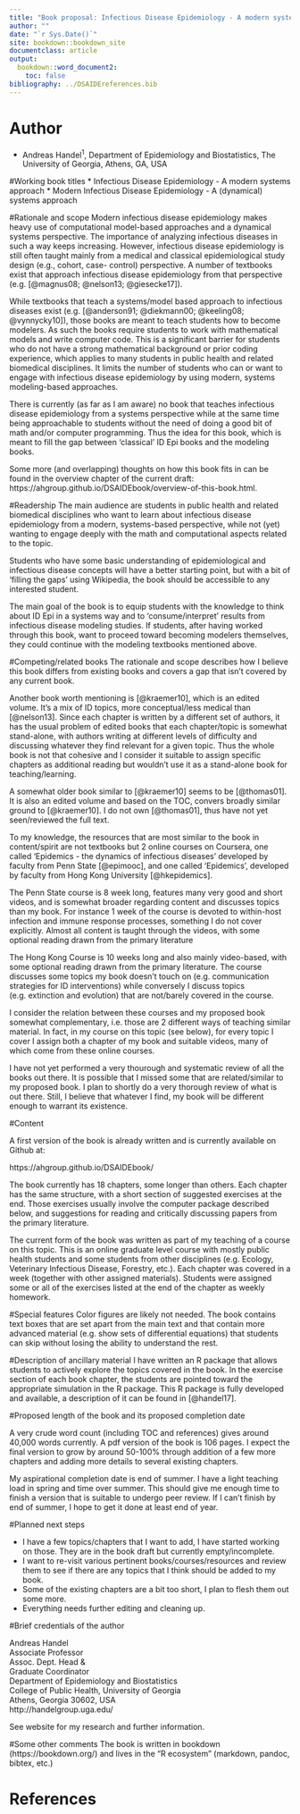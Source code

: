 ```yaml
---
title: "Book proposal: Infectious Disease Epidemiology - A modern systems approach"
author: ""
date: "`r Sys.Date()`"
site: bookdown::bookdown_site
documentclass: article
output:
  bookdown::word_document2: 
    toc: false
bibliography: ../DSAIDEreferences.bib
---
```



# Author
* Andreas Handel^1^, Department of Epidemiology and Biostatistics, The University of Georgia, Athens, GA, USA


#Working book titles
* Infectious Disease Epidemiology - A modern systems approach
* Modern Infectious Disease Epidemiology - A (dynamical) systems approach


#Rationale and scope 
Modern infectious disease epidemiology makes heavy use of computational model-based approaches and a dynamical systems perspective. The importance of analyzing infectious diseases in such a way keeps increasing. However, infectious disease epidemiology is still often
taught mainly from a medical and classical epidemiological study design (e.g., cohort, case-
control) perspective. A number of textbooks exist that approach infectious disease epidemiology from that perspective (e.g. [@magnus08; @nelson13; @giesecke17]).

While textbooks that teach a systems/model based approach to infectious diseases exist (e.g. [@anderson91; @diekmann00; @keeling08; @vynnycky10]), those books are meant to teach students how to become modelers. As such the books require students to work with mathematical models and write computer code. This is a significant barrier for students who do not have a strong mathematical background or prior coding experience, which applies to many students in public health and related biomedical disciplines. It limits the number of students who can
or want to engage with infectious disease epidemiology by using modern, systems modeling-based approaches. 

There is currently (as far as I am aware) no book that teaches infectious disease epidemiology from a systems perspective while at the same time being approachable to students without the need of doing a good bit of math and/or computer programming. Thus the idea for this book, which is meant to fill the gap between 'classical' ID Epi books and the modeling books.

Some more (and overlapping) thoughts on how this book fits in can be found in the overview chapter of the current draft: https://ahgroup.github.io/DSAIDEbook/overview-of-this-book.html.

#Readership
The main audience are students in public health and related biomedical disciplines who want to learn about infectious disease epidemiology from a modern, systems-based perspective, while not (yet) wanting to engage deeply with the math and computational aspects related to the topic. 

Students who have some basic understanding of epidemiological and infectious disease concepts will have a better starting point, but with a bit of 'filling the gaps' using Wikipedia, the book should be accessible to any interested student.

The main goal of the book is to equip students with the knowledge to think about ID Epi in a systems way and to 'consume/interpret' results from infectious disease modeling studies. If students, after having worked through this book, want to proceed toward becoming modelers themselves, they could continue with the modeling textbooks mentioned above.
 

#Competing/related books 
The rationale and scope describes how I believe this book differs from existing books and covers a gap that isn't covered by any current book.

Another book worth mentioning is [@kraemer10], which is an edited volume. It's a mix of ID topics, more conceptual/less medical than [@nelson13]. Since each chapter is written by a different set of authors, it has the usual problem of edited books that each chapter/topic is somewhat stand-alone, with authors writing at different levels of difficulty and discussing whatever they find relevant for a given topic. Thus the whole book is not that cohesive and I consider it suitable to assign specific chapters as additional reading but wouldn't use it as a stand-alone book for teaching/learning.

A somewhat older book similar to [@kraemer10] seems to be [@thomas01]. It is also an edited volume and based on the TOC, convers broadly similar ground to [@kraemer10]. I do not own [@thomas01], thus have not yet seen/reviewed the full text.

To my knowledge, the resources that are most similar to the book in content/spirit are not textbooks but 2 online courses on Coursera, one called 'Epidemics - the dynamics of infectious diseases' developed by faculty from Penn State [@epimooc], and one called 'Epidemics', developed by faculty from Hong Kong University [@hkepidemics]. 

The Penn State course is 8 week long, features many very good and short videos, and is somewhat broader regarding content and discusses topics than my book. For instance 1 week of the course is devoted to within-host infection and immune response processes, something I do not cover explicitly. Almost all content is taught through the videos, with some optional reading drawn from the primary literature

The Hong Kong Course is 10 weeks long and also mainly video-based, with some optional reading drawn from the primary literature. The course discusses some topics my book doesn't touch on (e.g. communication strategies for ID interventions) while conversely I discuss topics (e.g. extinction and evolution) that are not/barely covered in the course.

I consider the relation between these courses and my proposed book somewhat complementary, i.e. those are 2 different ways of teaching similar material. In fact, in my course on this topic (see below), for every topic I cover I assign both a chapter of my book and suitable videos, many of which come from these online courses.

I have not yet performed a very thourough and systematic review of all the books out there. It is possible that I missed some that are related/similar to my proposed book. I plan to shortly do a very thorough review of what is out there. Still, I believe that whatever I find, my book will be different enough to warrant its existence.


#Content 

A first version of the book is already written and is currently available on Github at:

https://ahgroup.github.io/DSAIDEbook/

The book currently has 18 chapters, some longer than others. Each chapter has the same structure, with a short section of suggested exercises at the end. Those exercises usually involve the computer package described below, and suggestions for reading and critically discussing papers from the primary literature.

The current form of the book was written as part of my teaching of a course on this topic. This is an online graduate level course with mostly public health students and some students from other disciplines (e.g. Ecology, Veterinary Infectious Disease, Forestry, etc.). Each chapter was covered in a week (together with other assigned materials). Students were assigned some or all of the exercises listed at the end of the chapter as weekly homework.


#Special features 
Color figures are likely not needed. The book contains text boxes that are set apart from the main text and that contain more advanced material (e.g. show sets of differential equations) that students can skip without losing the ability to understand the rest. 


#Description of ancillary material 
I have written an R package that allows students to actively explore the topics covered in the book. In the exercise section of each book chapter, the students are pointed toward the appropriate simulation in the R package. This R package is fully developed and available, a description of it can be found in [@handel17].

 
#Proposed length of the book and its proposed completion date 

A very crude word count (including TOC and references) gives around 40,000 words currently. A pdf version of the book is 106 pages. I expect the final version to grow by around 50-100% through addition of a few more chapters and adding more details to several existing chapters.

My aspirational completion date is end of summer. I have a light teaching load in spring and time over summer. This should give me enough time to finish a version that is suitable to undergo peer review. If I can't finish by end of summer, I hope to get it done at least end of year.

#Planned next steps

* I have a few topics/chapters that I want to add, I have started working on those. They are in the book draft but currently empty/incomplete.
* I want to re-visit various pertinent books/courses/resources and review them to see if there are any topics that I think should be added to my book. 
* Some of the existing chapters are a bit too short, I plan to flesh them out some more.
* Everything needs further editing and cleaning up.


#Brief credentials of the author

Andreas Handel    
Associate Professor    
Assoc. Dept. Head &    
Graduate Coordinator    
Department of Epidemiology and Biostatistics    
College of Public Health, University of Georgia    
Athens, Georgia 30602, USA    
http://handelgroup.uga.edu/    

See website for my research and further information.


#Some other comments
The book is written in bookdown (https://bookdown.org/) and lives in the "R ecosystem" (markdown, pandoc, bibtex, etc.)



# References



